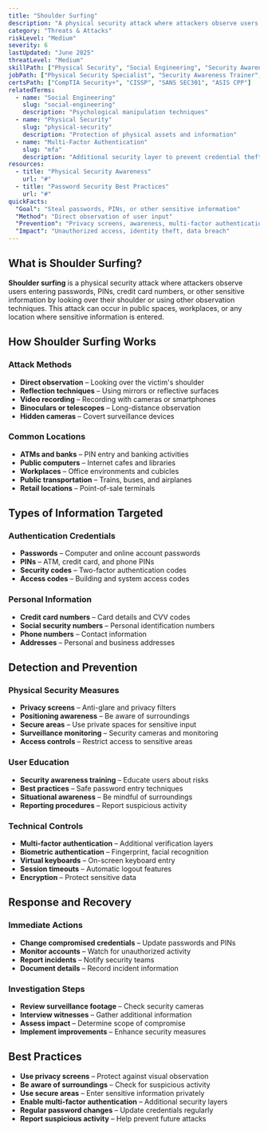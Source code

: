 ```yaml
---
title: "Shoulder Surfing"
description: "A physical security attack where attackers observe users entering passwords, PINs, or other sensitive information by looking over their shoulder"
category: "Threats & Attacks"
riskLevel: "Medium"
severity: 6
lastUpdated: "June 2025"
threatLevel: "Medium"
skillPath: ["Physical Security", "Social Engineering", "Security Awareness", "Incident Response"]
jobPath: ["Physical Security Specialist", "Security Awareness Trainer", "Incident Responder", "Security Analyst"]
certsPath: ["CompTIA Security+", "CISSP", "SANS SEC301", "ASIS CPP"]
relatedTerms:
  - name: "Social Engineering"
    slug: "social-engineering"
    description: "Psychological manipulation techniques"
  - name: "Physical Security"
    slug: "physical-security"
    description: "Protection of physical assets and information"
  - name: "Multi-Factor Authentication"
    slug: "mfa"
    description: "Additional security layer to prevent credential theft"
resources:
  - title: "Physical Security Awareness"
    url: "#"
  - title: "Password Security Best Practices"
    url: "#"
quickFacts:
  "Goal": "Steal passwords, PINs, or other sensitive information"
  "Method": "Direct observation of user input"
  "Prevention": "Privacy screens, awareness, multi-factor authentication"
  "Impact": "Unauthorized access, identity theft, data breach"
---
```


## What is Shoulder Surfing?

**Shoulder surfing** is a physical security attack where attackers observe users entering passwords, PINs, credit card numbers, or other sensitive information by looking over their shoulder or using other observation techniques. This attack can occur in public spaces, workplaces, or any location where sensitive information is entered.

## How Shoulder Surfing Works

### **Attack Methods**
- **Direct observation** – Looking over the victim's shoulder
- **Reflection techniques** – Using mirrors or reflective surfaces
- **Video recording** – Recording with cameras or smartphones
- **Binoculars or telescopes** – Long-distance observation
- **Hidden cameras** – Covert surveillance devices

### **Common Locations**
- **ATMs and banks** – PIN entry and banking activities
- **Public computers** – Internet cafes and libraries
- **Workplaces** – Office environments and cubicles
- **Public transportation** – Trains, buses, and airplanes
- **Retail locations** – Point-of-sale terminals

## Types of Information Targeted

### **Authentication Credentials**
- **Passwords** – Computer and online account passwords
- **PINs** – ATM, credit card, and phone PINs
- **Security codes** – Two-factor authentication codes
- **Access codes** – Building and system access codes

### **Personal Information**
- **Credit card numbers** – Card details and CVV codes
- **Social security numbers** – Personal identification numbers
- **Phone numbers** – Contact information
- **Addresses** – Personal and business addresses

## Detection and Prevention

### **Physical Security Measures**
- **Privacy screens** – Anti-glare and privacy filters
- **Positioning awareness** – Be aware of surroundings
- **Secure areas** – Use private spaces for sensitive input
- **Surveillance monitoring** – Security cameras and monitoring
- **Access controls** – Restrict access to sensitive areas

### **User Education**
- **Security awareness training** – Educate users about risks
- **Best practices** – Safe password entry techniques
- **Situational awareness** – Be mindful of surroundings
- **Reporting procedures** – Report suspicious activity

### **Technical Controls**
- **Multi-factor authentication** – Additional verification layers
- **Biometric authentication** – Fingerprint, facial recognition
- **Virtual keyboards** – On-screen keyboard entry
- **Session timeouts** – Automatic logout features
- **Encryption** – Protect sensitive data

## Response and Recovery

### **Immediate Actions**
- **Change compromised credentials** – Update passwords and PINs
- **Monitor accounts** – Watch for unauthorized activity
- **Report incidents** – Notify security teams
- **Document details** – Record incident information

### **Investigation Steps**
- **Review surveillance footage** – Check security cameras
- **Interview witnesses** – Gather additional information
- **Assess impact** – Determine scope of compromise
- **Implement improvements** – Enhance security measures

## Best Practices

- **Use privacy screens** – Protect against visual observation
- **Be aware of surroundings** – Check for suspicious activity
- **Use secure areas** – Enter sensitive information privately
- **Enable multi-factor authentication** – Additional security layers
- **Regular password changes** – Update credentials regularly
- **Report suspicious activity** – Help prevent future attacks 